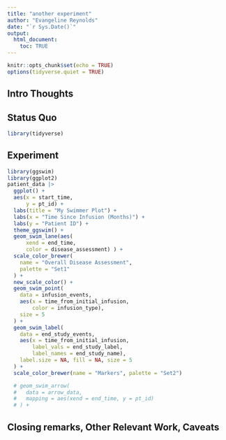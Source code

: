```yaml
---
title: "another experiment"
author: "Evangeline Reynolds"
date: "`r Sys.Date()`"
output: 
  html_document:
    toc: TRUE
---
```


```r
knitr::opts_chunk$set(echo = TRUE)
options(tidyverse.quiet = TRUE)
```




## Intro Thoughts


## Status Quo

```r
library(tidyverse)

```

## Experiment

```r
library(ggswim)
library(ggplot2)
patient_data |>
  ggplot() +
  aes(x = start_time, 
      y = pt_id) + 
  labs(title = "My Swimmer Plot") +
  labs(x = "Time Since Infusion (Months)") + 
  labs(y = "Patient ID") +
  theme_ggswim() +
  geom_swim_lane(aes( 
      xend = end_time,
      color = disease_assessment) ) +
  scale_color_brewer(
    name = "Overall Disease Assessment",
    palette = "Set1"
  ) +
  new_scale_color() +
  geom_swim_point(
    data = infusion_events,
    aes(x = time_from_initial_infusion,
        color = infusion_type),
    size = 5
  ) +
  geom_swim_label(
    data = end_study_events,
    aes(x = time_from_initial_infusion, 
        label_vals = end_study_label, 
        label_names = end_study_name),
    label.size = NA, fill = NA, size = 5
  ) +
  scale_color_brewer(name = "Markers", palette = "Set2")
```



```r
  # geom_swim_arrow(
  #   data = arrow_data,
  #   mapping = aes(xend = end_time, y = pt_id)
  # ) +

```


## Closing remarks, Other Relevant Work, Caveats
